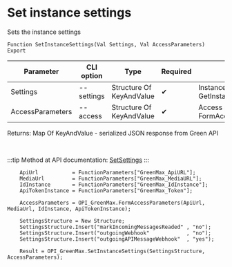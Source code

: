 ﻿---
sidebar_position: 4
description: Set instance settings and other functions to work with Green Max in the Open Integration Package, a free open-source integration library for 1C:Enterprise 8, OneScript and CLI
keywords: [1C, 1С, 1С:Enterprise, 1С:Enterprise 8.3, API, Integration, Services, Exchange, OneScript, CLI, Green Max]
---


# Set instance settings
 Sets the instance settings



`Function SetInstanceSettings(Val Settings, Val AccessParameters) Export`

  | Parameter | CLI option | Type | Required | Description |
  |-|-|-|-|-|
  | Settings | --settings | Structure Of KeyAndValue | &#x2714; | Instance settings. See GetInstanceSettingsStructure |
  | AccessParameters | --access | Structure Of KeyAndValue | &#x2714; | Access parameters. See FormAccessParameters |

  
  Returns:  Map Of KeyAndValue - serialized JSON response from Green API

<br/>

:::tip
Method at API documentation: [SetSettings](https://green-api.com/v3/docs/api/account/SetSettings/)
:::
<br/>


```bsl title="1C:Enterprise/OneScript code example"
    ApiUrl           = FunctionParameters["GreenMax_ApiURL"];
    MediaUrl         = FunctionParameters["GreenMax_MediaURL"];
    IdInstance       = FunctionParameters["GreenMax_IdInstance"];
    ApiTokenInstance = FunctionParameters["GreenMax_Token"];

    AccessParameters = OPI_GreenMax.FormAccessParameters(ApiUrl, MediaUrl, IdInstance, ApiTokenInstance);

    SettingsStructure = New Structure;
    SettingsStructure.Insert("markIncomingMessagesReaded" , "no");
    SettingsStructure.Insert("outgoingWebhook"            , "no");
    SettingsStructure.Insert("outgoingAPIMessageWebhook"  , "yes");

    Result = OPI_GreenMax.SetInstanceSettings(SettingsStructure, AccessParameters);
```
 




